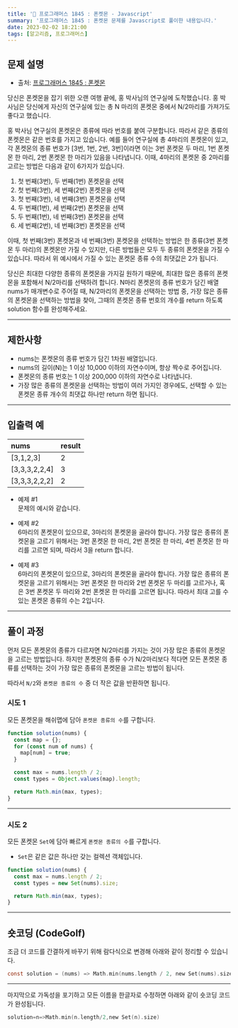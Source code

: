 ```yaml
---
title: '🏅 프로그래머스 1845 : 폰켓몬 - Javascript'
summary: '프로그래머스 1845 : 폰켓몬 문제를 Javascript로 풀이한 내용입니다.'
date: 2023-02-02 18:21:00
tags: [알고리즘, 프로그래머스]
---
```


## 문제 설명

- 출처: [프로그래머스 1845 : 폰켓몬](https://school.programmers.co.kr/learn/courses/30/lessons/1845)

당신은 폰켓몬을 잡기 위한 오랜 여행 끝에, 홍 박사님의 연구실에 도착했습니다.
홍 박사님은 당신에게 자신의 연구실에 있는 총 N 마리의 폰켓몬 중에서 N/2마리를 가져가도 좋다고 했습니다.

홍 박사님 연구실의 폰켓몬은 종류에 따라 번호를 붙여 구분합니다. 따라서 같은 종류의 폰켓몬은 같은 번호를 가지고 있습니다.
예를 들어 연구실에 총 4마리의 폰켓몬이 있고, 각 폰켓몬의 종류 번호가 [3번, 1번, 2번, 3번]이라면 이는
3번 폰켓몬 두 마리, 1번 폰켓몬 한 마리, 2번 폰켓몬 한 마리가 있음을 나타냅니다.
이때, 4마리의 폰켓몬 중 2마리를 고르는 방법은 다음과 같이 6가지가 있습니다.

1. 첫 번째(3번), 두 번째(1번) 폰켓몬을 선택
2. 첫 번째(3번), 세 번째(2번) 폰켓몬을 선택
3. 첫 번째(3번), 네 번째(3번) 폰켓몬을 선택
4. 두 번째(1번), 세 번째(2번) 폰켓몬을 선택
5. 두 번째(1번), 네 번째(3번) 폰켓몬을 선택
6. 세 번째(2번), 네 번째(3번) 폰켓몬을 선택

이때, 첫 번째(3번) 폰켓몬과 네 번째(3번) 폰켓몬을 선택하는 방법은 한 종류(3번 폰켓몬 두 마리)의 폰켓몬만 가질 수 있지만,
다른 방법들은 모두 두 종류의 폰켓몬을 가질 수 있습니다. 따라서 위 예시에서 가질 수 있는 폰켓몬 종류 수의 최댓값은 2가 됩니다.

당신은 최대한 다양한 종류의 폰켓몬을 가지길 원하기 때문에, 최대한 많은 종류의 폰켓몬을 포함해서 N/2마리를 선택하려 합니다.
N마리 폰켓몬의 종류 번호가 담긴 배열 nums가 매개변수로 주어질 때, N/2마리의 폰켓몬을 선택하는 방법 중,
가장 많은 종류의 폰켓몬을 선택하는 방법을 찾아, 그때의 폰켓몬 종류 번호의 개수를 return 하도록 solution 함수를 완성해주세요.

---

## 제한사항

- nums는 폰켓몬의 종류 번호가 담긴 1차원 배열입니다.
- nums의 길이(N)는 1 이상 10,000 이하의 자연수이며, 항상 짝수로 주어집니다.
- 폰켓몬의 종류 번호는 1 이상 200,000 이하의 자연수로 나타냅니다.
- 가장 많은 종류의 폰켓몬을 선택하는 방법이 여러 가지인 경우에도, 선택할 수 있는 폰켓몬 종류 개수의 최댓값 하나만 return 하면 됩니다.

---

## 입출력 예

| nums          | result |
| :------------ | :----- |
| [3,1,2,3]     | 2      |
| [3,3,3,2,2,4] | 3      |
| [3,3,3,2,2,2] | 2      |

- 예제 #1  
  문제의 예시와 같습니다.

- 예제 #2  
  6마리의 폰켓몬이 있으므로, 3마리의 폰켓몬을 골라야 합니다.
  가장 많은 종류의 폰켓몬을 고르기 위해서는 3번 폰켓몬 한 마리, 2번 폰켓몬 한 마리, 4번 폰켓몬 한 마리를 고르면 되며, 따라서 3을 return 합니다.

- 예제 #3  
  6마리의 폰켓몬이 있으므로, 3마리의 폰켓몬을 골라야 합니다.
  가장 많은 종류의 폰켓몬을 고르기 위해서는 3번 폰켓몬 한 마리와 2번 폰켓몬 두 마리를 고르거나,
  혹은 3번 폰켓몬 두 마리와 2번 폰켓몬 한 마리를 고르면 됩니다. 따라서 최대 고를 수 있는 폰켓몬 종류의 수는 2입니다.

---

## 풀이 과정

먼저 모든 폰켓몬의 종류가 다르자면 N/2마리를 가지는 것이 가장 많은 종류의 폰켓몬을 고르는 방법입니다.
하지만 폰켓몬의 종류 수가 N/2마리보다 적다면 모든 폰켓몬 종류를 선택하는 것이 가장 많은 종류의 폰켓몬을 고르는 방법이 됩니다.

따라서 `N/2`와 `폰켓몬 종류의 수` 중 더 작은 값을 반환하면 됩니다.

### 시도 1

모든 폰켓몬을 해쉬맵에 담아 `폰켓몬 종류의 수`를 구합니다.

```javascript
function solution(nums) {
  const map = {};
  for (const num of nums) {
    map[num] = true;
  }

  const max = nums.length / 2;
  const types = Object.values(map).length;

  return Math.min(max, types);
}
```

---

### 시도 2

모든 폰켓몬 `Set`에 담아 빠르게 `폰켓몬 종류의 수`를 구합니다.

- `Set`은 같은 값은 하나만 갖는 컬렉션 객체입니다.

```javascript
function solution(nums) {
  const max = nums.length / 2;
  const types = new Set(nums).size;

  return Math.min(max, types);
}
```

---

## 숏코딩 (CodeGolf)

조금 더 코드를 간결하게 바꾸기 위해 람다식으로 변경해 아래와 같이 정리할 수 있습니다.

```c
const solution = (nums) => Math.min(nums.length / 2, new Set(nums).size);
```

---

마지막으로 가독성을 포기하고 모든 이름을 한글자로 수정하면 아래와 같이 숏코딩 코드가 완성됩니다.

```c
solution=n=>Math.min(n.length/2,new Set(n).size)
```
